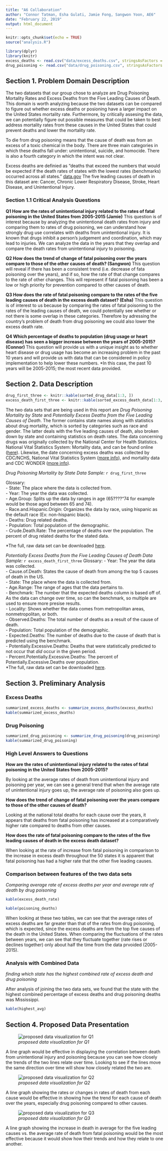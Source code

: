 ```yaml
---
title: "A6 Collaboration"
author: "Connor Tatman, Esha Gulati, Jamie Fong, Sangwon Yoon, AE6"
date: "February 22, 2019"
output: html_document
---
```


```r
knitr::opts_chunk$set(echo = TRUE)
source("analysis.R")

library(dplyr)
library(knitr)
excess_deaths <- read.csv("data/excess_deaths.csv", stringsAsFactors = FALSE)
drug_poisoning <- read.csv("data/drug_poisoning.csv", stringsAsFactors = FALSE)
```

## Section 1. Problem Domain Description
The two datasets that our group chose to analyze are Drug Poisoning Mortality Rates and Excess Deaths from the Five Leading Causes of Death. This domain is worth analyzing because the two datasets can be compared to figure out whether excess deaths or posioning have a larger impact on the United States mortality rate. Furthermore, by critically assesing the data, we can potentially figure out possible measures that could be taken to best address mortality rates from these causes in the United States that could prevent deaths and lower the mortality rate.

To die from drug poisoning means that the cause of death was from an excess of a toxic chemical in the body. There are three main categories in which these deaths fall under: unintentional, suicide, and homocide. There is also a fourth category in which the intent was not clear. 

Excess deaths are definied as "deaths that exceed the numbers that would be expected if the death rates of states with the lowest rates (benchmarks) occurred across all states." [data.gov](https://catalog.data.gov/dataset/nchs-potentially-excess-deaths-from-the-five-leading-causes-of-death) The five leading causes of death in this dataset are: Cancer, Chronic Lower Respiratory Disease, Stroke, Heart Disease, and Unintentional Injury.



### Section 1.1 Critical Analysis Questions

**Q1 How are the rates of unintentional injury related to the rates of fatal poisoning in the United States from 2005-2015 (Jamie)**
This question is of interest because by analyzing the unintentional death rates from injury and comparing them to rates of drug poisoning, we can understand how strongly drug use correlates with deaths from unintentional injury. It is known that drugs inhibit a person's judgement and coordination, which may lead to injuries. We can analyze the data in the years that they overlap and compare the death rates from unintentional injury to poisoning.

**Q2 How does the trend of change of fatal poisoning over the years compare to those of the other causes of death? (Sangwon)**
This question will reveal if there has been a consistent trend (i.e. decrease of fata poisoning over the years), and if so, how the rate of that change compares to the rate of other changes. This will represent if fatal poisoning has been a low or high priority for prevention compared to other causes of death.

**Q3 How does the rate of fatal poisoning compare to the rates of the five leading causes of death in the excess death dataset? (Esha)**
This question is of interest to us because by comparing the rates of fatal poisoning to the rates of the leading causes of death, we could potentially see whether or not there is some overlap in these categories. Therefore by adressing the country's problem of death from drug poisoning we could also lower the excess death rate. 

**Q4 Which percentage of deaths to population (drug usage or heart disease) has seen a bigger increase between the years of 2005-2015? (Connor) **
This question will provide us with a unique insight as to whether heart disease or drug usage has become an increasing problem in the past 10 years and will provide us with data that can be considered in policy implementation to help lower these numbers. *In this case, the past 10 years will be 2005-2015; the most recent data provided. 


## Section 2. Data Description
```r
drug_first_three <- knitr::kable(sorted_drug_data[1:3, ])
excess_death_first_three <- knitr::kable(sorted_excess_death_data[1:3, ])
```
The two data sets that are being used in this report are *Drug Poisoning Mortality by State* and *Potentially Excess Deaths from the Five Leading Causes of Death*. The former contains state names along with statistics about drug mortality, which is sorted by categories such as race and gender. The latter deals with the five leading causes of death, also broken down by state and containing statistics on death rates. The data concerning drugs was originally collected by the National Center for Health Statistics. National Vital Statistics System: Mortality data, and can be found online ([here]( http://www.cdc.gov/nchs/deaths.htm)). Likewise, the date concerning excess deaths was collected by CDC/NCHS, National Vital Statistics System ([more info](http://www.cdc.gov/nchs/deaths.htm)), and mortality data and CDC WONDER ([more info](http://wonder.cdc.gov)).

*Drug Poisoning Mortality by State Data Sample:* 
`r drug_first_three`

Glossary:  
- State: The place where the data is collected from.      
- Year: The year the data was collected.      
- Age.Group: Splits up the data by ranges in age (65????"74 for example would be those aged between 65 and 74).  
- Race.and.Hispanic.Origin: Organizes the data by race, using hispanic as the default race (Ex: non-hispanic black).  
- Deaths: Drug related deaths.  
- Population: Total population of the demographic.  
- Crude.Death.Rate: The percentage of deaths over the population. The percent of drug related deaths for the stated data.   
   
  *The full, raw data set can be downloaded [here]( https://data.cdc.gov/api/views/xbxb-epbu/rows.csv?accessType=DOWNLOAD).   
  
*Potentially Excess Deaths from the Five Leading Causes of Death Data Sample:* 
`r excess_death_first_three`
Glossary: 
- Year: The year the data was collected.   
- Cause.of.Death: States the cause of death from among the top 5 causes of death in the US.   
- State: The place where the data is collected from.   
- Age.Range: The range of ages that the data pertains to.   
- Benchmark: The number that the expected deaths column is based off of. As the data can   change over time, so can the benchmark, so multiple are used to ensure more presise results.  
- Locality: Shows whether the data comes from metropolitan areas, nonmetropolitan, or both.  
- Observed.Deaths: The total number of deaths as a result of the cause of death.   
- Population: Total population of the demographic.    
- Expected.Deaths: The number of deaths due to the cause of death that is predicted using the benchmark.   
- Potentially.Excessive.Deaths: Deaths that were statistically predicted to not occur that *did* occur in the given period.   
- Percent.Potentially.Excessive.Deaths: The percent of Potentially.Excessive.Deaths over population.   
*The full, raw data set can be downloaded [here](https://data.cdc.gov/api/views/vdpk-qzpr/rows.csv?accessType=DOWNLOAD).




## Section 3. Preliminary Analysis

### Excess Deaths
```r
summarized_excess_deaths <- summarize_excess_deaths(excess_deaths)
kable(summarized_excess_deaths)
```

### Drug Poisoning
```r
summarized_drug_poisoning <- summarize_drug_poisoning(drug_poisoning)
kable(summarized_drug_poisoning)
```

### High Level Answers to Questions

**How are the rates of unintentional injury related to the rates of fatal poisoning in the United States from 2005-2015?**

By looking at the average rates of death from unintentional injury and poisoning per year, we can see a general trend that when the average rate of unintentional injury goes up, the average rate of poisoning also goes up.

**How does the trend of change of fatal poisoning over the years compare to those of the other causes of death?**

Looking at the national total deaths for each cause over the years, it appears that deaths from fatal poisoning has increased at a comparatively higher rate compared to deaths from other causes.

**How does the rate of fatal poisoning compare to the rates of the five leading causes of death in the excess death dataset?**

When looking at the rate of increase from fatal poisoning in comparison to the increase in excess death throughout the 50 states it is apparent that fatal poisoning has had a higher rate that the other five leading causes. 

### Comparison between features of the two data sets
*Comparing average rate of excess deaths per year and average rate of death by drug poisoning*

```r
kable(excess_death_rate)

kable(poisoning_deaths)
```

When looking at these two tables, we can see that the average rates of excess deaths are far greater than that of the rates from drug poisoning, which is expected, since the excess deaths are from the top five causes of the death in the United States. When comparing the fluctuations of the rates between years, we can see that they fluctuate together (rate rises or declines together) only about half the time from the data prvoided (2005-2015).

### Analysis with Combined Data
*finding which state has the highest combined rate of excess death and drug poisoning*

After analysis of joining the two data sets, we found that the state with the highest combined percentage of excess deaths and drug poisoning deaths was Mississippi. 

``` r
kable(highest_avg)
```



## Section 4. Proposed Data Presentation

![*proposed data visualization for Q1*](visuals/graph_q1.jpg)

A line graph would be effective in displaying the correlation between death from unintentional injury and poisoning because you can see how closely the trends of the two lines relate over time. Looking to see if the lines move the same direction over time will show how closely related the two are. 

![*proposed data visualization for Q2*](visuals/graph_q2.jpg)

A line graph showing the rates or changes in rates of death from each cause would be effective in showing how the trend for each cause of death over the years, especially drug poisoning compared to other causes.

![*proposed data visualization for Q3*](visuals/graph_q3.jpg)

A line graph showing the increase in death in average for the five leading causes vs. the average rate of death from fatal poisoning would be the most effective because it would show how their trends and how they relate to one another. 
